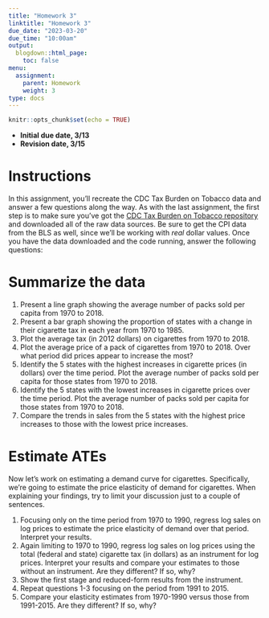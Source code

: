 ```yaml
---
title: "Homework 3"
linktitle: "Homework 3"
due_date: "2023-03-20"
due_time: "10:00am"
output:
  blogdown::html_page:
    toc: false
menu:
  assignment:
    parent: Homework
    weight: 3
type: docs
---
```


```r
knitr::opts_chunk$set(echo = TRUE)

```

- **Initial due date, 3/13**
- **Revision date, 3/15**


# Instructions
In this assignment, you'll recreate the CDC Tax Burden on Tobacco data and answer a few questions along the way. As with the last assignment, the first step is to make sure you've got the [CDC Tax Burden on Tobacco repository](https://github.com/imccart-test/cdc-tobacco) and downloaded all of the raw data sources. Be sure to get the CPI data from the BLS as well, since we'll be working with *real* dollar values. Once you have the data downloaded and the code running, answer the following questions:


# Summarize the data
1. Present a line graph showing the average number of packs sold per capita from 1970 to 2018.
2. Present a bar graph showing the proportion of states with a change in their cigarette tax in each year from 1970 to 1985.
3. Plot the average tax (in 2012 dollars) on cigarettes from 1970 to 2018.
4. Plot the average price of a pack of cigarettes from 1970 to 2018. Over what period did prices appear to increase the most?
5. Identify the 5 states with the highest increases in cigarette prices (in dollars) over the time period. Plot the average number of packs sold per capita for those states from 1970 to 2018.
6. Identify the 5 states with the lowest increases in cigarette prices over the time period. Plot the average number of packs sold per capita for those states from 1970 to 2018. 
7. Compare the trends in sales from the 5 states with the highest price increases to those with the lowest price increases.


# Estimate ATEs
Now let's work on estimating a demand curve for cigarettes. Specifically, we're going to estimate the price elasticity of demand for cigarettes. When explaining your findings, try to limit your discussion just to a couple of sentences. 

1. Focusing only on the time period from 1970 to 1990, regress log sales on log prices to estimate the price elasticity of demand over that period. Interpret your results.
2. Again limiting to 1970 to 1990, regress log sales on log prices using the total (federal and state) cigarette tax (in dollars) as an instrument for log prices. Interpret your results and compare your estimates to those without an instrument. Are they different? If so, why?
3. Show the first stage and reduced-form results from the instrument.
4. Repeat questions 1-3 focusing on the period from 1991 to 2015. 
5. Compare your elasticity estimates from 1970-1990 versus those from 1991-2015. Are they different? If so, why?
